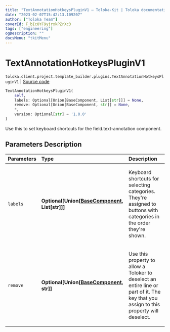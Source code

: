 ```yaml
---
title: "TextAnnotationHotkeysPluginV1 — Toloka-Kit | Toloka documentation"
date: "2023-02-07T15:42:13.109207"
author: ["Toloka Team"]
coverId: F_bIcOYF9yjrxkPZrXc3
tags: ["engineering"]
ogDescription: ""
docsMenu: "tkitMenu"
---
```


# TextAnnotationHotkeysPluginV1
`toloka.client.project.template_builder.plugins.TextAnnotationHotkeysPluginV1` | [Source code](https://github.com/Toloka/toloka-kit/blob/v1.1.3/src/client/project/template_builder/plugins.py#L65)

```python
TextAnnotationHotkeysPluginV1(
    self,
    labels: Optional[Union[BaseComponent, List[str]]] = None,
    remove: Optional[Union[BaseComponent, str]] = None,
    *,
    version: Optional[str] = '1.0.0'
)
```

Use this to set keyboard shortcuts for the field.text-annotation component.

## Parameters Description

| Parameters | Type | Description |
| :----------| :----| :-----------|
`labels`|**Optional\[Union\[[BaseComponent](/docs/toloka-kit/reference/toloka.client.project.template_builder.base.BaseComponent), List\[str\]\]\]**|<p>Keyboard shortcuts for selecting categories. They&#x27;re assigned to buttons with categories in the order they&#x27;re shown.</p>
`remove`|**Optional\[Union\[[BaseComponent](/docs/toloka-kit/reference/toloka.client.project.template_builder.base.BaseComponent), str\]\]**|<p>Use this property to allow a Toloker to deselect an entire line or part of it. The key that you assign to this property will deselect.</p>
